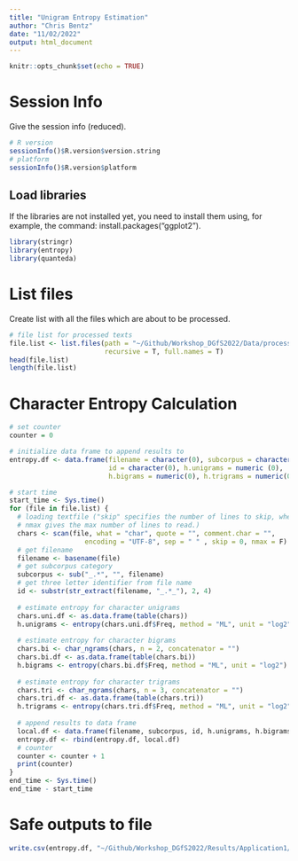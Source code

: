 ```yaml
---
title: "Unigram Entropy Estimation"
author: "Chris Bentz"
date: "11/02/2022"
output: html_document
---
```


```r
knitr::opts_chunk$set(echo = TRUE)
```

# Session Info
Give the session info (reduced).
```r
# R version
sessionInfo()$R.version$version.string
# platform
sessionInfo()$R.version$platform 
```

## Load libraries
If the libraries are not installed yet, you need to install them using, for example, the command: install.packages("ggplot2").
```r
library(stringr)
library(entropy)
library(quanteda)
```

# List files
Create list with all the files which are about to be processed. 
```r
# file list for processed texts
file.list <- list.files(path = "~/Github/Workshop_DGfS2022/Data/processed", 
                        recursive = T, full.names = T)
head(file.list)
length(file.list)
```
# Character Entropy Calculation 
```r
# set counter
counter = 0

# initialize data frame to append results to
entropy.df <- data.frame(filename = character(0), subcorpus = character(0), 
                         id = character(0), h.unigrams = numeric (0),
                         h.bigrams = numeric(0), h.trigrams = numeric(0)) 

# start time
start_time <- Sys.time()
for (file in file.list) {
  # loading textfile ("skip" specifies the number of lines to skip, whereas
  # nmax gives the max number of lines to read.)
  chars <- scan(file, what = "char", quote = "", comment.char = "", 
                   encoding = "UTF-8", sep = " " , skip = 0, nmax = F) 
  # get filename
  filename <- basename(file) 
  # get subcorpus category
  subcorpus <- sub("_.*", "", filename)
  # get three letter identifier from file name
  id <- substr(str_extract(filename, "_.*_"), 2, 4) 
  
  # estimate entropy for character unigrams
  chars.uni.df <- as.data.frame(table(chars))
  h.unigrams <- entropy(chars.uni.df$Freq, method = "ML", unit = "log2")
  
  # estimate entropy for character bigrams
  chars.bi <- char_ngrams(chars, n = 2, concatenator = "")
  chars.bi.df <- as.data.frame(table(chars.bi)) 
  h.bigrams <- entropy(chars.bi.df$Freq, method = "ML", unit = "log2")
  
  # estimate entropy for character trigrams
  chars.tri <- char_ngrams(chars, n = 3, concatenator = "")
  chars.tri.df <- as.data.frame(table(chars.tri)) 
  h.trigrams <- entropy(chars.tri.df$Freq, method = "ML", unit = "log2")
  
  # append results to data frame
  local.df <- data.frame(filename, subcorpus, id, h.unigrams, h.bigrams, h.trigrams)
  entropy.df <- rbind(entropy.df, local.df)
  # counter
  counter <- counter + 1
  print(counter)
}
end_time <- Sys.time()
end_time - start_time
```
# Safe outputs to file
```r
write.csv(entropy.df, "~/Github/Workshop_DGfS2022/Results/Application1/entropyEstimations.csv", row.names = F, append = F)
```

